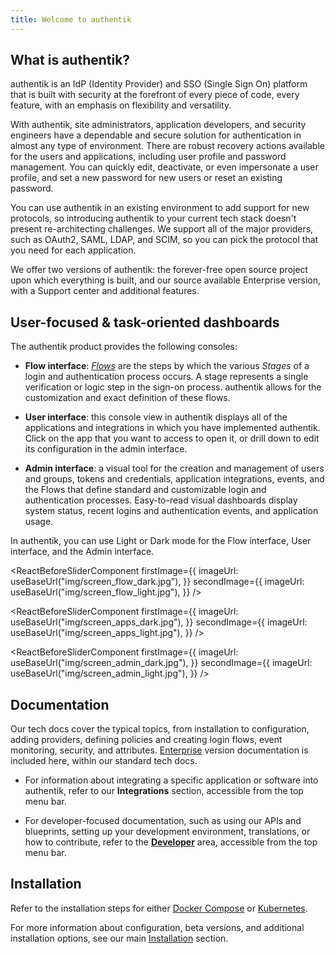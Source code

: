 ```yaml
---
title: Welcome to authentik
---
```


## What is authentik?

authentik is an IdP (Identity Provider) and SSO (Single Sign On) platform that is built with security at the forefront of every piece of code, every feature, with an emphasis on flexibility and versatility.

With authentik, site administrators, application developers, and security engineers have a dependable and secure solution for authentication in almost any type of environment. There are robust recovery actions available for the users and applications, including user profile and password management. You can quickly edit, deactivate, or even impersonate a user profile, and set a new password for new users or reset an existing password.

You can use authentik in an existing environment to add support for new protocols, so introducing authentik to your current tech stack doesn't present re-architecting challenges. We support all of the major providers, such as OAuth2, SAML, LDAP, and SCIM, so you can pick the protocol that you need for each application.

We offer two versions of authentik: the forever-free open source project upon which everything is built, and our source available Enterprise version, with a Support center and additional features.

## User-focused & task-oriented dashboards

The authentik product provides the following consoles:

- **Flow interface**: [_Flows_](./add-secure-apps/flows-stages/flow/index.md) are the steps by which the various _Stages_ of a login and authentication process occurs. A stage represents a single verification or logic step in the sign-on process. authentik allows for the customization and exact definition of these flows.

- **User interface**: this console view in authentik displays all of the applications and integrations in which you have implemented authentik. Click on the app that you want to access to open it, or drill down to edit its configuration in the admin interface.

- **Admin interface**: a visual tool for the creation and management of users and groups, tokens and credentials, application integrations, events, and the Flows that define standard and customizable login and authentication processes. Easy-to-read visual dashboards display system status, recent logins and authentication events, and application usage.

In authentik, you can use Light or Dark mode for the Flow interface, User interface, and the Admin interface.



<ReactBeforeSliderComponent
    firstImage={{
        imageUrl: useBaseUrl("img/screen_flow_dark.jpg"),
    }}
    secondImage={{
        imageUrl: useBaseUrl("img/screen_flow_light.jpg"),
    }}
/>

<ReactBeforeSliderComponent
    firstImage={{
        imageUrl: useBaseUrl("img/screen_apps_dark.jpg"),
    }}
    secondImage={{
        imageUrl: useBaseUrl("img/screen_apps_light.jpg"),
    }}
/>

<ReactBeforeSliderComponent
    firstImage={{
        imageUrl: useBaseUrl("img/screen_admin_dark.jpg"),
    }}
    secondImage={{
        imageUrl: useBaseUrl("img/screen_admin_light.jpg"),
    }}
/>

## Documentation

Our tech docs cover the typical topics, from installation to configuration, adding providers, defining policies and creating login flows, event monitoring, security, and attributes. [Enterprise](./enterprise/index.md) version documentation is included here, within our standard tech docs.

- For information about integrating a specific application or software into authentik, refer to our **Integrations** section, accessible from the top menu bar.

- For developer-focused documentation, such as using our APIs and blueprints, setting up your development environment, translations, or how to contribute, refer to the [**Developer**](./developer-docs/index.mdx) area, accessible from the top menu bar.

## Installation

Refer to the installation steps for either [Docker Compose](./install-config/install/docker-compose.mdx) or [Kubernetes](./install-config/install/kubernetes.md).

For more information about configuration, beta versions, and additional installation options, see our main [Installation](./install-config/index.mdx) section.
